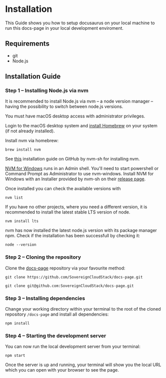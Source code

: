 
# Installation

This Guide shows you how to setup docusaurus on your local machine to run this docs-page in your local development enviroment.

## Requirements

-   git
-   Node.js

## Installation Guide

### Step 1 – Installing Node.js via nvm

It is recommended to install Node.js via nvm – a node version manager – having the possibility to switch between node.js versions.

<Tabs groupId="operating-systems">
  <TabItem value="mac" label="macOS">

You must have macOS desktop access with administrator privileges.

Login to the macOS desktop system and [install Homebrew](https://brew.sh/) on your system (if not already installed).

Install nvm via homebrew:

```
brew install nvm
```

  </TabItem>
  <TabItem value="linux" label="Linux">

See [this](https://github.com/nvm-sh/nvm#installing-and-updating) installation guide on GitHub by nvm-sh for installing nvm. 

  </TabItem>
  <TabItem value="win" label="Windows">

[NVM for Windows](https://github.com/coreybutler/nvm-windows)
runs in an Admin shell. You'll need to start powershell or Command Prompt as Administrator to use nvm-windows. Install NVM for Windows with an Installer provided by nvm-sh on their [release page](https://github.com/coreybutler/nvm-windows/releases). 

  </TabItem>
</Tabs>

Once installed you can check the available versions with 

```
nvm list
```

If you have no other projects, where you need a different version, it is recommended to install the latest stable LTS version of node.

```console
nvm install lts
```

nvm has now installed the latest node.js version with its package manager npm. Check if the installation has been successfull by checking it:

```console
node --version
```

### Step 2 – Cloning the repository

Clone the [docs-page](https://github.com/SovereignCloudStack/docs-page) repository via your favourite method:

<Tabs groupId="cloning-">
  <TabItem value="https" label="HTTPS">

```console title="HTTPS"
git clone https://github.com/SovereignCloudStack/docs-page.git
```

</TabItem>
  <TabItem value="ssh" label="SSH">

```console title="SSH"
git clone git@github.com:SovereignCloudStack/docs-page.git
```

</TabItem>
</Tabs>

### Step 3 – Installing dependencies

Change your working directory within your terminal to the root of the cloned repository `/docs-page` and install all dependencies:

```console
npm install
```

### Step 4 – Starting the development server

You can now run the local development server from your terminal:

```console
npm start
```

Once the server is up and running, your terminal will show you the local URL which you can open with your browser to see the page.
